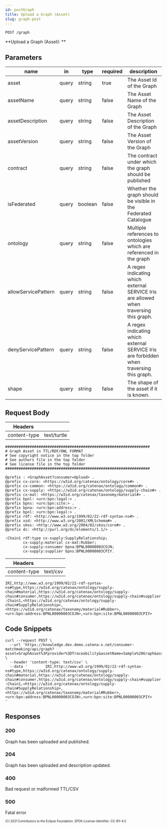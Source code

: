 ```yaml
---
id: postGraph
title: Upload a Graph (Asset)
slug: graph-post
---
```

<!--
 * Copyright (c) 2021 T-Systems International GmbH
 * Copyright (c) 2021 Bayerische Motoren Werke Aktiengesellschaft (BMW AG) 
 * Copyright (c) 2021 Mercedes-Benz AG
 * Copyright (c) 2021 ZF Friedrichshafen AG
 * Copyright (c) 2021 SAP SE
 * Copyright (c) 2021 Contributors to the Eclipse Foundation
 *
 * See the NOTICE file(s) distributed with this work for additional
 * information regarding copyright ownership.
 *
 * This documentation and the accompanying materials are made available under the
 * terms of the Creative Commons Attribution 4.0 International License,  which is available at
 * https://creativecommons.org/licenses/by/4.0/legalcode.
 *
 * Unless required by applicable law or agreed to in writing, software
 * distributed under the License is distributed on an "AS IS" BASIS, WITHOUT
 * WARRANTIES OR CONDITIONS OF ANY KIND, either express or implied. See the
 * License for the specific language governing permissions and limitations
 * under the License.
 *
 * SPDX-License-Identifier: CC-BY-4.0
-->
```
POST /graph
```

**Upload a Graph (Asset): **

## Parameters

| name                | in    | type    | required | description                                                                              |
| ------------------- | ----- | ------- | -------- | ---------------------------------------------------------------------------------------- |
| asset               | query | string  | true     | The Asset Id of the Graph                                                                |
| assetName           | query | string  | false    | The Asset Name of the Graph                                                              |
| assetDescription    | query | string  | false    | The Asset Description of the Graph                                                       |
| assetVersion        | query | string  | false    | The Asset Version of the Graph                                                           |
| contract            | query | string  | false    | The contract under which the graph should be published                                   |
| isFederated         | query | boolean | false    | Whether the graph should be visible in the Federated Catalogue                           |
| ontology            | query | string  | false    | Multiple references to ontologies which are referenced in the graph                      |
| allowServicePattern | query | string  | false    | A regex indicating which external SERVICE Iris are allowed when traversing this graph.   |
| denyServicePattern  | query | string  | false    | A regex indicating which external SERVICE Iris are forbidden  when traversing this graph.|
| shape               | query | string  | false    | The shape of the asset if it is known.                                                   |

## Request Body

| Headers      |                          |
| ------------ | ------------------------ |
| content-type | text/turtle              |

```ttl title="Example graph in ttl syntax"
#################################################################
# Graph Asset in TTL/RDF/OWL FORMAT
# See copyright notice in the top folder
# See authors file in the top folder
# See license file in the top folder
#################################################################

@prefix : <GraphAsset?consumer=Upload> .
@prefix cx-core: <https://w3id.org/catenax/ontology/core#> .
@prefix cx-common: <https://w3id.org/catenax/ontology/common#> .
@prefix cx-supply: <https://w3id.org/catenax/ontology/supply-chain#> .
@prefix cx-mat: <https://w3id.org/catenax/taxonomy/material#> .
@prefix bpnl: <urn:bpn:legal:> .
@prefix bpns: <urn:bpn:site:> .
@prefix bpna: <urn:bpn:address:> .
@prefix bpnl: <urn:bpn:legal:> .
@prefix rdf: <http://www.w3.org/1999/02/22-rdf-syntax-ns#> .
@prefix xsd: <http://www.w3.org/2001/XMLSchema#> .
@prefix skos: <http://www.w3.org/2004/02/skos/core#> .
@prefix dc: <http://purl.org/dc/elements/1.1/> .

:Chain1 rdf:type cx-supply:SupplyRelationship;
        cx-supply:material cx-mat:Rubber;
        cx-supply:consumer bpna:BPNL00000003COJN;
        cx-supply:supplier bpns:BPNL00000003CPIY.
```

| Headers      |                          |
| ------------ | ------------------------ |
| content-type | text/csv                 |

```csv title="Example graph in csv syntax"
IRI,http://www.w3.org/1999/02/22-rdf-syntax-ns#type,https://w3id.org/catenax/ontology/supply-chain#material,https://w3id.org/catenax/ontology/supply-chain#consumer,https://w3id.org/catenax/ontology/supply-chain#supplier
:Chain1,<https://w3id.org/catenax/ontology/supply-chain#SupplyRelationship>,<https://w3id.org/catenax/taxonomy/material#Rubber>,<urn:bpn:address:BPNL00000003COJN>,<urn:bpn:site:BPNL00000003CPIY>
```

## Code Snippets

```shell title="Shell + Curl"
curl --request POST \
  --url 'https://knowledge.dev.demo.catena-x.net/consumer-matchmaking/api/graph?asset=GraphAsset%3Fprovider%3DTraceability&assetName=Sample%20Graph&assetVersion=3.0.2&assetDescription=Uploads%20some%20sample%20data.&contract=Contract%3Fprovider%3DGraph&isFederated=true&deniedServicePattern=https%3F%3A%2F%2F.*' \
  --header 'content-type: text/csv' \
  --data '        IRI,http://www.w3.org/1999/02/22-rdf-syntax-ns#type,https://w3id.org/catenax/ontology/supply-chain#material,https://w3id.org/catenax/ontology/supply-chain#consumer,https://w3id.org/catenax/ontology/supply-chain#supplier
:Chain1,<https://w3id.org/catenax/ontology/supply-chain#SupplyRelationship>,<https://w3id.org/catenax/taxonomy/material#Rubber>,<urn:bpn:address:BPNL00000003COJN>,<urn:bpn:site:BPNL00000003CPIY>
'
```

## Responses

### 200

Graph has been uploaded and published.

### 204

Graph has been uploaded and description updated.

### 400

Bad request or malformed TTL/CSV

### 500

Fatal error

<sub><sup>(C) 2021 Contributors to the Eclipse Foundation. SPDX-License-Identifier: CC-BY-4.0</sup></sub>

